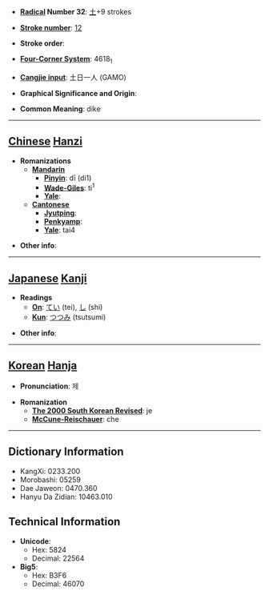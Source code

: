 * '''[[Wiktionary:Chinese radical index| Radical]] Number 32''': [[Wiktionary:Chinese radical index 土|土]]+9 strokes

* '''[[Wiktionary:Chinese total strokes index|Stroke number]]''': [[Wiktionary:Chinese total strokes index 12|12]]

* '''Stroke order''': 

* '''[[Wiktionary:Chinese four corner index|Four-Corner System]]''': 4618<sub>1</sub>

* '''[[Wiktionary:Chinese Cangjie index|Cangjie input]]''': 土日一人 (GAMO)

* '''Graphical Significance and Origin''': 

* '''Common Meaning''': dike

----

== [[Chinese]] [[Hanzi]] ==

* '''Romanizations'''
** '''[[Mandarin]]'''
*** '''[[Pinyin]]''': dī (di1)
*** '''[[Wade-Giles]]''': ti<sup>1</sup>
*** '''[[Yale]]''': 
** '''[[Cantonese]]'''
*** '''[[Jyutping]]''':
*** '''[[Penkyamp]]''': 
*** '''[[Yale]]''': tai4

* '''Other info''': 

----

== [[Japanese]] [[Kanji]] ==

* '''Readings'''
** '''[[On]]''': [[てい]] (tei), [[し]] (shi)
** '''[[Kun]]''': [[つつみ]] (tsutsumi)

* '''Other info''':  

----

== [[Korean]] [[Hanja]] ==

* '''Pronunciation''': 제

* '''Romanization'''
** '''[[The 2000 South Korean Revised Romanization|The 2000 South Korean Revised]]''': je
** '''[[McCune-Reischauer]]''': che

----

== Dictionary Information ==

* KangXi: 0233.200
* Morobashi: 05259
* Dae Jaweon: 0470.360
* Hanyu Da Zidian: 10463.010

== Technical Information ==

* '''Unicode''':
** Hex: 5824
** Decimal: 22564
* '''Big5''':
** Hex: B3F6
** Decimal: 46070